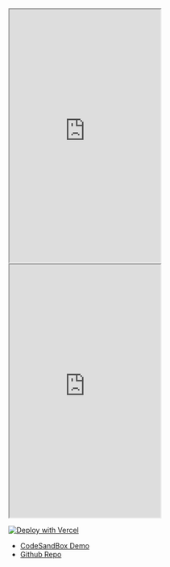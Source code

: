 <Frame>
<iframe 
    src="https://codesandbox.io/embed/condescending-gianmarco-sj2mn9?fontsize=14&hidenavigation=1&theme=dark"
    class="w-full"
    height="500px"
    title="heuristic-albattani-lm4t9i"
    allow="accelerometer; ambient-light-sensor; camera; encrypted-media; geolocation; gyroscope; hid; microphone; midi; payment; usb; vr; xr-spatial-tracking"
    sandbox="allow-forms allow-modals allow-popups allow-presentation allow-same-origin allow-scripts">
</iframe>
</Frame>

<br/>

<Frame>
<iframe 
    src="https://codesandbox.io/embed/condescending-gianmarco-sj2mn9?fontsize=14&hidenavigation=1&theme=dark&view=editor"
    class="w-full"
    height="500px"
    title="heuristic-albattani-lm4t9i"
    allow="accelerometer; ambient-light-sensor; camera; encrypted-media; geolocation; gyroscope; hid; microphone; midi; payment; usb; vr; xr-spatial-tracking"
    sandbox="allow-forms allow-modals allow-popups allow-presentation allow-same-origin allow-scripts"
></iframe>
</Frame>




[![Deploy with Vercel](https://vercel.com/button)](https://vercel.com/new/clone?repository-url=https://github.com/Snippyly-Docs/react-toolbar-demo)

- [CodeSandBox Demo](https://codesandbox.io/s/condescending-gianmarco-sj2mn9?file=/src/App.js)
- [Github Repo](https://github.com/Snippyly-Docs/react-toolbar-demo)



